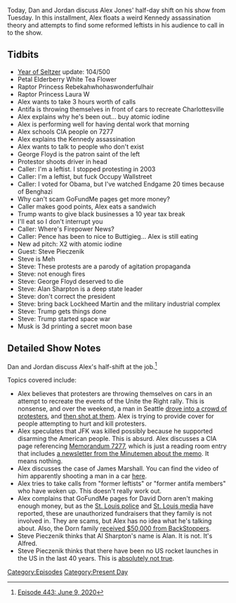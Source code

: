 {{DEFAULTSORT:
    #_EPISODE_0443:June 9, 2020
}}{{Episode
    | title           = June 9, 2020
    | caption         = [https://knowledgefight.libsyn.com/443-june-9-2020 Listen to this episode on Libsyn]
    | episodeNumber   = 443
    | length          = 01:15:19
    | airDate         = June 10, 2020
    | coverageDate    = June 9, 2020
    | episodeType     = [[:Category:Present Day|Present Day]]
    | appearance      = [[George Floyd]], [[Mike Pence]], [[Pete Buttigieg]], [[Steve Pieczenik]], [[Elon Musk]]
    | beverage        = Petal Elderberry White Tea Flower
    | previousEpisode = [[442: June 5, 2020]]
    | nextEpisode     = [[We'll Be Back On Monday]]
}}

{{Stub}}

Today, Dan and Jordan discuss Alex Jones' half-day shift on his show from Tuesday. In this installment, Alex floats a weird Kennedy assassination theory and attempts to find some reformed leftists in his audience to call in to the show.

==Tidbits==

*[[The Year of the Seltzer|Year of Seltzer]] update: 104/500
*Petal Elderberry White Tea Flower
*Raptor Princess Rebekahwhohaswonderfulhair
*Raptor Princess Laura W
*Alex wants to take 3 hours worth of calls
*Antifa is throwing themselves in front of cars to recreate Charlottesville
*Alex explains why he's been out... buy atomic iodine
*Alex is performing well for having dental work that morning
*Alex schools CIA people on 7277
*Alex explains the Kennedy assassination
*Alex wants to talk to people who don't exist
*George Floyd is the patron saint of the left
*Protestor shoots driver in head
*Caller: I'm a leftist. I stopped protesting in 2003
*Caller: I'm a leftist, but fuck Occupy Wallstreet
*Caller: I voted for Obama, but I've watched Endgame 20 times because of Benghazi
*Why can't scam GoFundMe pages get more money?
*Caller makes good points, Alex eats a sandwich
*Trump wants to give black businesses a 10 year tax break
*I'll eat so I don't interrupt you
*Caller: Where's Firepower News?
*Caller: Pence has been to nice to Buttigieg... Alex is still eating
*New ad pitch: X2 with atomic iodine
*Guest: Steve Pieczenik
*Steve is Meh
*Steve: These protests are a parody of agitation propaganda
*Steve: not enough fires
*Steve: George Floyd deserved to die
*Steve: Alan Sharpton is a deep state leader
*Steve: don't correct the president
*Steve: bring back Lockheed Martin and the military industrial complex
*Steve: Trump gets things done
*Steve: Trump started space war
*Musk is 3d printing a secret moon base

==Detailed Show Notes==

Dan and Jordan discuss Alex's half-shift at the job.<ref>[https://knowledgefight.com/research/2020/6/10/episode-443-june-9-2020 Episode 443: June 9, 2020]</ref>

Topics covered include:

*Alex believes that protesters are throwing themselves on cars in an attempt to recreate the events of the Unite the Right rally. This is nonsense, and over the weekend, a man in Seattle [https://www.seattletimes.com/seattle-news/crime/man-shot-after-gunman-drives-car-into-capitol-hill-protesters/ drove into a crowd of protesters], and [https://www.seattletimes.com/seattle-news/crime/gunman-accused-of-driving-into-george-floyd-protesters-and-shooting-a-man-held-on-investigation-of-assault/ then shot at them]. Alex is trying to provide cover for people attempting to hurt and kill protesters.
*Alex speculates that JFK was killed possibly because he supported disarming the American people. This is absurd. Alex discusses a CIA page referencing [https://famguardian.org/Subjects/GunControl/Law/freedom-from-war-state-dept-pub-7277.pdf Memorandum 7277], which is just a reading room entry that includes [https://www.cia.gov/library/readingroom/docs/CIA-RDP88-01315R000300540023-8.pdf a newsletter from the Minutemen about the memo]. It means nothing.
*Alex discusses the case of James Marshall. You can find the video of him apparently shooting a man in a car [https://krdo.com/news/2020/06/06/video-shows-moments-surrounding-alamosa-protest-shooting/ here].
*Alex tries to take calls from "former leftists" or "former antifa members" who have woken up. This doesn't really work out.
*Alex complains that GoFundMe pages for David Dorn aren't making enough money, but as the [https://www.foxnews.com/us/st-louis-police-fake-gofundme-george-floyd-riots-david-dorn St. Louis police] and [https://kmox.radio.com/articles/news/scam-fake-gofundme-accounts-made-for-man-killed-by-looters St. Louis media] have reported, these are unauthorized fundraisers that they family is not involved in. They are scams, but Alex has no idea what he's talking about. Also, the Dorn family [https://backstoppers.org/assistance-to-the-family-of-capt-ret-david-dorn/ received $50,000 from BackStoppers].
*Steve Pieczenik thinks that Al Sharpton's name is Alan. It is not. It's Alfred.
*Steve Pieczenik thinks that there have been no US rocket launches in the US in the last 40 years. This is [https://www.nasa.gov/mission_pages/shuttle/shuttlemissions/sts135/launch/sts-135_mission-overview.html absolutely not true].

[[Category:Episodes]]
[[Category:Present Day]]
